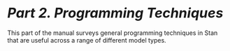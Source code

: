 # <i style="font-size: 110%; color:var(--bs-body-color)">Part 2. Programming Techniques</i> {.unnumbered}

This part of the manual surveys general programming techniques in
Stan that are useful across a range of different model types.

